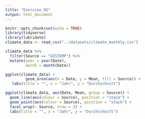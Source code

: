```yaml
---
title: "Exercise_02"
output: html_document
---
```


```r
knitr::opts_chunk$set(echo = TRUE)
library(tidyverse)
library(lubridate)
climate_data <- read_csv("../datasets/climate_monthly.csv")
```


```r
climate_data %>% 
  filter(Source == "GISTEMP") %>% 
  mutate(year = year(Date),
         month = month(Date))
```

```r
ggplot(climate_data) +
         geom_area(aes(x = Date, y = Mean, fill = Source)) +
   labs(title = "", x = "Jahr", y = "Durchschnitt")
```

```r
ggplot(climate_data, aes(Date, Mean, group = Source)) +
  geom_line(aes(colour = Source), position = "stack") + 
  geom_point(aes(colour = Source), position = "stack") +
  facet_wrap(~ Source, nrow = 2) +
  labs(title = "", x = "Jahr", y = "Durchschnitt")
```

